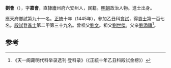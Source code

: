 '''劉會'''（{{bd|1421年||？}}），字'''嘉會'''，直隸廬州府六安州人，民籍。[[明朝|明朝]]政治人物。進士出身。

應天府鄉試第九十一名。[[正统_(年号)|正統]]十年（1445年），參加乙丑科[[會試|會試]]，得[[貢士|貢士]]第一百七名。[[殿試|殿試]]登[[進士|進士]]第二甲第三十九名。曾祖父[[劉文|劉文]]。祖父[[劉世傑|劉世傑]]。父亲[[劉添禧|劉添禧]]<ref>《天一阁藏明代科举录选刊·登科录》（《正統十年乙丑科殿試金榜》）</ref>。

==参考==
{{reflist}}
{{明朝人物小作品}}
{{正統十年乙丑科殿試金榜}}